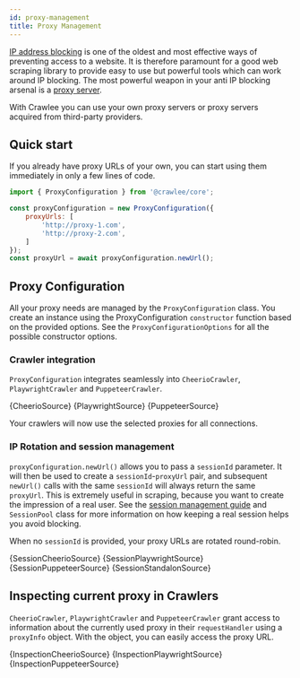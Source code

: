 ```yaml
---
id: proxy-management
title: Proxy Management
---
```





[IP address blocking](https://en.wikipedia.org/wiki/IP_address_blocking) is one of the oldest
and most effective ways of preventing access to a website. It is therefore paramount for
a good web scraping library to provide easy to use but powerful tools which can work around
IP blocking. The most powerful weapon in your anti IP blocking arsenal is a
[proxy server](https://en.wikipedia.org/wiki/Proxy_server).

With Crawlee you can use your own proxy servers or proxy servers acquired from
third-party providers.

## Quick start

If you already have proxy URLs of your own, you can start using
them immediately in only a few lines of code.

```javascript
import { ProxyConfiguration } from '@crawlee/core';

const proxyConfiguration = new ProxyConfiguration({
    proxyUrls: [
        'http://proxy-1.com',
        'http://proxy-2.com',
    ]
});
const proxyUrl = await proxyConfiguration.newUrl();
```

## Proxy Configuration

All your proxy needs are managed by the <ApiLink to="core/class/ProxyConfiguration">`ProxyConfiguration`</ApiLink> class. You create an instance using the ProxyConfiguration <ApiLink to="core/class/ProxyConfiguration#constructor">`constructor`</ApiLink> function based on the provided options. See the <ApiLink to="core/interface/ProxyConfigurationOptions">`ProxyConfigurationOptions`</ApiLink> for all the possible constructor options.

### Crawler integration

`ProxyConfiguration` integrates seamlessly into <ApiLink to="cheerio-crawler/class/CheerioCrawler">`CheerioCrawler`</ApiLink>, <ApiLink to="playwright-crawler/class/PlaywrightCrawler">`PlaywrightCrawler`</ApiLink> and <ApiLink to="puppeteer-crawler/class/PuppeteerCrawler">`PuppeteerCrawler`</ApiLink>.

<Tabs groupId="proxy_session_management">
    <TabItem value="cheerio" label="CheerioCrawler" default>
        <CodeBlock language="js">
            {CheerioSource}
        </CodeBlock>
    </TabItem>
    <TabItem value="playwright" label="PlaywrightCrawler">
        <CodeBlock language="js">
            {PlaywrightSource}
        </CodeBlock>
    </TabItem>
    <TabItem value="puppeteer" label="PuppeteerCrawler">
        <CodeBlock language="js">
            {PuppeteerSource}
        </CodeBlock>
    </TabItem>
</Tabs>

Your crawlers will now use the selected proxies for all connections.

### IP Rotation and session management

&#8203;<ApiLink to="core/class/ProxyConfiguration#newUrl">`proxyConfiguration.newUrl()`</ApiLink> allows you to pass a `sessionId` parameter. It will then be used to create a `sessionId`-`proxyUrl` pair, and subsequent `newUrl()` calls with the same `sessionId` will always return the same `proxyUrl`. This is extremely useful in scraping, because you want to create the impression of a real user. See the [session management guide](../guides/session-management) and <ApiLink to="core/class/SessionPool">`SessionPool`</ApiLink> class for more information on how keeping a real session helps you avoid blocking.

When no `sessionId` is provided, your proxy URLs are rotated round-robin.

<Tabs groupId="proxy_session_management">
    <TabItem value="cheerio" label="CheerioCrawler" default>
        <CodeBlock language="js">
            {SessionCheerioSource}
        </CodeBlock>
    </TabItem>
    <TabItem value="playwright" label="PlaywrightCrawler">
        <CodeBlock language="js">
            {SessionPlaywrightSource}
        </CodeBlock>
    </TabItem>
    <TabItem value="puppeteer" label="PuppeteerCrawler">
        <CodeBlock language="js">
            {SessionPuppeteerSource}
        </CodeBlock>
    </TabItem>
    <TabItem value="standalone" label="Standalone">
        <CodeBlock language="js">
            {SessionStandalonSource}
        </CodeBlock>
    </TabItem>
</Tabs>

## Inspecting current proxy in Crawlers

`CheerioCrawler`, `PlaywrightCrawler` and `PuppeteerCrawler` grant access to information about the currently used proxy
in their `requestHandler` using a <ApiLink to="core/interface/ProxyInfo">`proxyInfo`</ApiLink> object.
With the  object, you can easily access the proxy URL.

<Tabs groupId="proxy_session_management">
    <TabItem value="cheerio" label="CheerioCrawler" default>
        <CodeBlock language="js">
            {InspectionCheerioSource}
        </CodeBlock>
    </TabItem>
    <TabItem value="playwright" label="PlaywrightCrawler">
        <CodeBlock language="js">
            {InspectionPlaywrightSource}
        </CodeBlock>
    </TabItem>
    <TabItem value="puppeteer" label="PuppeteerCrawler">
        <CodeBlock language="js">
            {InspectionPuppeteerSource}
        </CodeBlock>
    </TabItem>
</Tabs>
